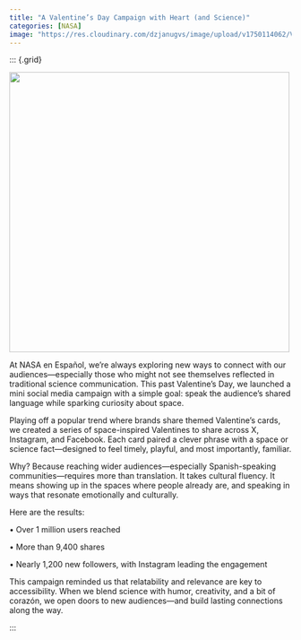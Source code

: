 ```yaml
---
title: "A Valentine’s Day Campaign with Heart (and Science)"
categories: [NASA]
image: "https://res.cloudinary.com/dzjanugvs/image/upload/v1750114062/Valentin_eceqzr.png"
---
```



::: {.grid}



::: {.g-col-6}

![](https://res.cloudinary.com/dzjanugvs/image/upload/v1750114062/Valentin_eceqzr.png){width=500}


:::

::: {.g-col-6}

At NASA en Español, we’re always exploring new ways to connect with our audiences—especially those who might not see themselves reflected in traditional science communication. This past Valentine’s Day, we launched a mini social media campaign with a simple goal: speak the audience’s shared language while sparking curiosity about space.

Playing off a popular trend where brands share themed Valentine’s cards, we created a series of space-inspired Valentines to share across X, Instagram, and Facebook. Each card paired a clever phrase with a space or science fact—designed to feel timely, playful, and most importantly, familiar.

Why? Because reaching wider audiences—especially Spanish-speaking communities—requires more than translation. It takes cultural fluency. It means showing up in the spaces where people already are, and speaking in ways that resonate emotionally and culturally.

Here are the results:

• Over 1 million users reached

• More than 9,400 shares

• Nearly 1,200 new followers, with Instagram leading the engagement

This campaign reminded us that relatability and relevance are key to accessibility. When we blend science with humor, creativity, and a bit of corazón, we open doors to new audiences—and build lasting connections along the way.

:::

::: <!-- end columns -->




